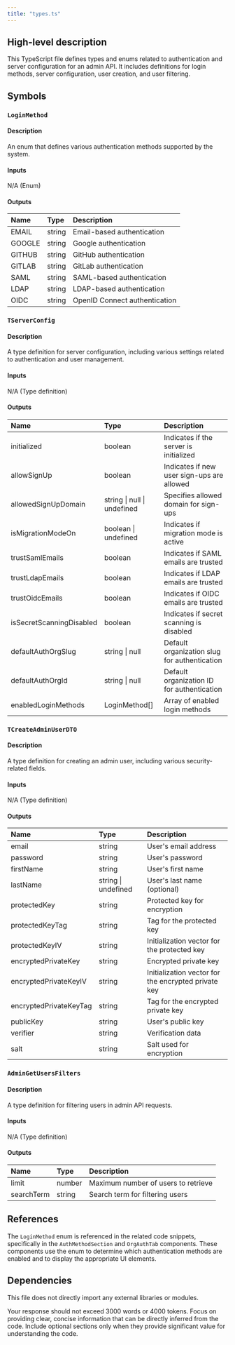 ```yaml
---
title: "types.ts"
---
```


## High-level description
This TypeScript file defines types and enums related to authentication and server configuration for an admin API. It includes definitions for login methods, server configuration, user creation, and user filtering.

## Symbols

### `LoginMethod`
#### Description
An enum that defines various authentication methods supported by the system.

#### Inputs
N/A (Enum)

#### Outputs
| Name | Type | Description |
|:-----|:-----|:------------|
| EMAIL | string | Email-based authentication |
| GOOGLE | string | Google authentication |
| GITHUB | string | GitHub authentication |
| GITLAB | string | GitLab authentication |
| SAML | string | SAML-based authentication |
| LDAP | string | LDAP-based authentication |
| OIDC | string | OpenID Connect authentication |

### `TServerConfig`
#### Description
A type definition for server configuration, including various settings related to authentication and user management.

#### Inputs
N/A (Type definition)

#### Outputs
| Name | Type | Description |
|:-----|:-----|:------------|
| initialized | boolean | Indicates if the server is initialized |
| allowSignUp | boolean | Indicates if new user sign-ups are allowed |
| allowedSignUpDomain | string \| null \| undefined | Specifies allowed domain for sign-ups |
| isMigrationModeOn | boolean \| undefined | Indicates if migration mode is active |
| trustSamlEmails | boolean | Indicates if SAML emails are trusted |
| trustLdapEmails | boolean | Indicates if LDAP emails are trusted |
| trustOidcEmails | boolean | Indicates if OIDC emails are trusted |
| isSecretScanningDisabled | boolean | Indicates if secret scanning is disabled |
| defaultAuthOrgSlug | string \| null | Default organization slug for authentication |
| defaultAuthOrgId | string \| null | Default organization ID for authentication |
| enabledLoginMethods | LoginMethod[] | Array of enabled login methods |

### `TCreateAdminUserDTO`
#### Description
A type definition for creating an admin user, including various security-related fields.

#### Inputs
N/A (Type definition)

#### Outputs
| Name | Type | Description |
|:-----|:-----|:------------|
| email | string | User's email address |
| password | string | User's password |
| firstName | string | User's first name |
| lastName | string \| undefined | User's last name (optional) |
| protectedKey | string | Protected key for encryption |
| protectedKeyTag | string | Tag for the protected key |
| protectedKeyIV | string | Initialization vector for the protected key |
| encryptedPrivateKey | string | Encrypted private key |
| encryptedPrivateKeyIV | string | Initialization vector for the encrypted private key |
| encryptedPrivateKeyTag | string | Tag for the encrypted private key |
| publicKey | string | User's public key |
| verifier | string | Verification data |
| salt | string | Salt used for encryption |

### `AdminGetUsersFilters`
#### Description
A type definition for filtering users in admin API requests.

#### Inputs
N/A (Type definition)

#### Outputs
| Name | Type | Description |
|:-----|:-----|:------------|
| limit | number | Maximum number of users to retrieve |
| searchTerm | string | Search term for filtering users |

## References
The `LoginMethod` enum is referenced in the related code snippets, specifically in the `AuthMethodSection` and `OrgAuthTab` components. These components use the enum to determine which authentication methods are enabled and to display the appropriate UI elements.

## Dependencies
This file does not directly import any external libraries or modules.

Your response should not exceed 3000 words or 4000 tokens. Focus on providing clear, concise information that can be directly inferred from the code. Include optional sections only when they provide significant value for understanding the code.